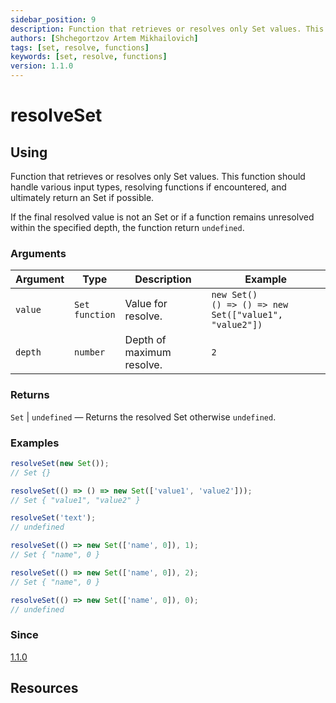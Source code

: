 ```yaml
---
sidebar_position: 9
description: Function that retrieves or resolves only Set values. This function should handle various input types, resolving functions if encountered, and ultimately return an Set if possible.
authors: [Shchegortzov Artem Mikhailovich]
tags: [set, resolve, functions]
keywords: [set, resolve, functions]
version: 1.1.0
---
```




# resolveSet

## Using

Function that retrieves or resolves only Set values.
This function should handle various input types, resolving functions if encountered, and ultimately return an Set if possible.

If the final resolved value is not an Set or if a function remains unresolved within the specified depth, the function return `undefined`.

### Arguments

| Argument | Type                    | Description               | Example                                                        |
| -------- | ----------------------- | ------------------------- | -------------------------------------------------------------- |
| `value`  | `Set` <br /> `function` | Value for resolve.        | `new Set()` <br /> `() => () => new Set(["value1", "value2"])` |
| `depth`  | `number`                | Depth of maximum resolve. | `2`                                                            |

### Returns

`Set` | `undefined` — Returns the resolved Set otherwise `undefined`.

### Examples

```js
resolveSet(new Set());
// Set {}

resolveSet(() => () => new Set(['value1', 'value2']));
// Set { "value1", "value2" }

resolveSet('text');
// undefined

resolveSet(() => new Set(['name', 0]), 1);
// Set { "name", 0 }

resolveSet(() => new Set(['name', 0]), 2);
// Set { "name", 0 }

resolveSet(() => new Set(['name', 0]), 0);
// undefined
```

### Since

[1.1.0](https://www.npmjs.com/package/shegit/v/1.1.0)

## Resources

<div style={{ display: 'flex', gap: 20 }}>
  <GitHubResourceButton linkPath={constants.resourceLinkPath} />
</div>
